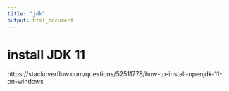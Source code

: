 ```yaml
---
title: "jdk"
output: html_document
---
```


# install JDK 11

https://stackoverflow.com/questions/52511778/how-to-install-openjdk-11-on-windows
